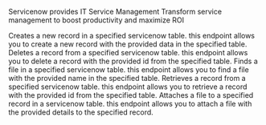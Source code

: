 Servicenow provides IT Service Management Transform service management to boost productivity and maximize ROI

<Accordion title="Create a record">
Creates a new record in a specified servicenow table. this endpoint allows you to create a new record with the provided data in the specified table.
</Accordion>

<Accordion title="Delete a record">
Deletes a record from a specified servicenow table. this endpoint allows you to delete a record with the provided id from the specified table.
</Accordion>

<Accordion title="Find file">
Finds a file in a specified servicenow table. this endpoint allows you to find a file with the provided name in the specified table.
</Accordion>

<Accordion title="Get records">
Retrieves a record from a specified servicenow table. this endpoint allows you to retrieve a record with the provided id from the specified table.
</Accordion>

<Accordion title="Attach file to record">
Attaches a file to a specified record in a servicenow table. this endpoint allows you to attach a file with the provided details to the specified record.
</Accordion>

